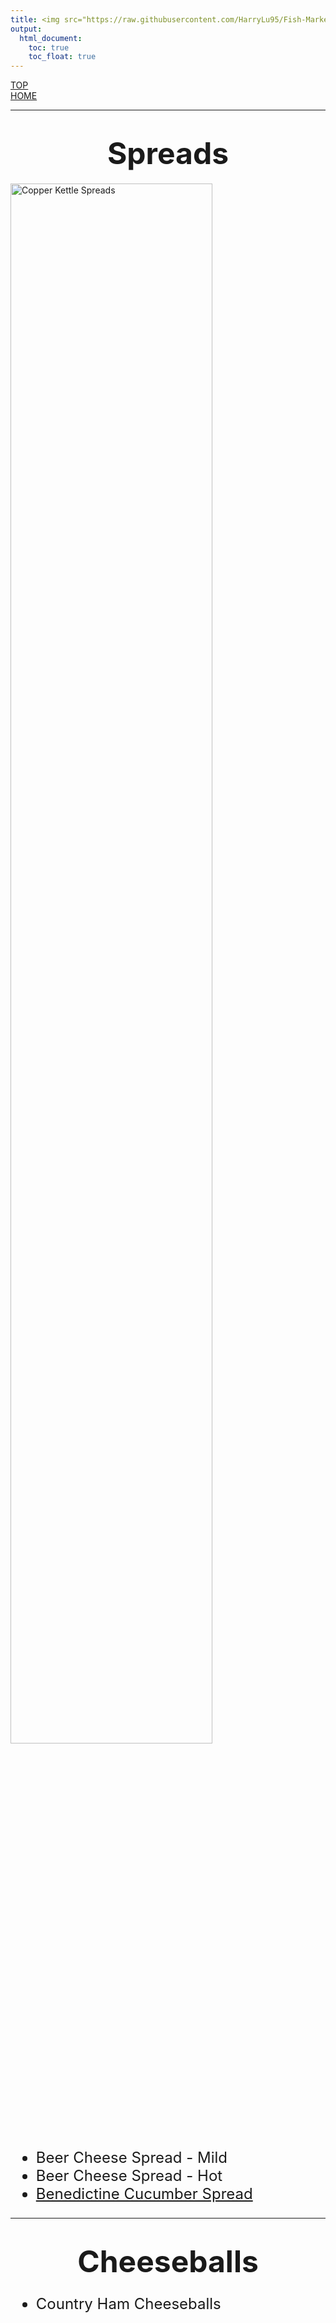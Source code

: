 ```yaml
---
title: <img src="https://raw.githubusercontent.com/HarryLu95/Fish-Market-Website/master/Logo_Copper_Kettle.jpg" align="center" width="200">
output: 
  html_document:
    toc: true
    toc_float: true
---
```

<div id="backtop"><a href="#">TOP</a></div>
<div id="backhome"><a href="index.html">HOME</a></div>

---

<h1 style="text-align:center"><font size=7>**Spreads**</font></h1>

<img src="https://raw.githubusercontent.com/HarryLu95/Fishmarket-Website/master/Product%20Photos/CK%20%26%20SFM/Copper_Kettle_Spreads.JPG" alt="Copper Kettle Spreads" width="80%">

<font size=5>

- Beer Cheese Spread - Mild
- Beer Cheese Spread - Hot
- [Benedictine Cucumber Spread][Benedictine]

</font>

[Benedictine]: https://raw.githubusercontent.com/HarryLu95/Fishmarket-Website/master/Product%20Photos/CK%20%26%20SFM/selectBenedictine_4.jpg

---

<h1 style="text-align:center"><font size=7>**Cheeseballs**</font></h1>

<font size=5>

- Country Ham Cheeseballs

</font>